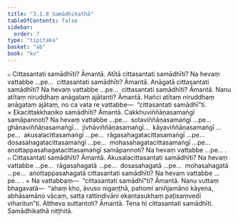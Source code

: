```yaml
---
title: "3.1.8 Samādhikathā"
tableOfContents: false
sidebar:
  order: 7
type: "tipitaka"
basket: "ab"
book: "kv"
---
```



<DynamicBreadcrumb />

<Division number="625" book="kv" bookNo="32" page="332">

<Paragraph number="2062" book="kv">
๐ Cittasantati samādhīti? Āmantā. Atītā cittasantati samādhīti? Na hevaṃ vattabbe …pe…  cittasantati samādhīti? Āmantā. Anāgatā cittasantati samādhīti? Na hevaṃ vattabbe …pe…  cittasantati samādhīti? Āmantā. Nanu atītaṃ niruddhaṃ anāgataṃ ajātanti? Āmantā. Hañci atītaṃ niruddhaṃ anāgataṃ ajātaṃ, no ca vata re vattabbe—  “cittasantati samādhī”ti.
</Paragraph>

</Division>
<Division number="626" book="kv" bookNo="32" page="333">

<Paragraph number="2063" book="kv">
× Ekacittakkhaṇiko samādhīti? Āmantā. Cakkhuviññāṇasamaṅgī samāpannoti? Na hevaṃ vattabbe …pe…  sotaviññāṇasamaṅgī …pe…  ghānaviññāṇasamaṅgī…  jivhāviññāṇasamaṅgī…  kāyaviññāṇasamaṅgī …pe…  akusalacittasamaṅgī …pe…  rāgasahagatacittasamaṅgī …pe…  dosasahagatacittasamaṅgī …pe…  mohasahagatacittasamaṅgī …pe…  anottappasahagatacittasamaṅgī samāpannoti? Na hevaṃ vattabbe …pe… .
</Paragraph>

<Paragraph number="2064" book="kv">
๐ Cittasantati samādhīti? Āmantā. Akusalacittasantati samādhīti? Na hevaṃ vattabbe …pe…  rāgasahagatā …pe…  dosasahagatā …pe…  mohasahagatā …pe…  anottappasahagatā cittasantati samādhīti? Na hevaṃ vattabbe …pe… .
</Paragraph>

<Paragraph number="2065" book="kv">
× Na vattabbaṃ—  “cittasantati samādhī”ti? Āmantā. Nanu vuttaṃ bhagavatā—  “ahaṃ kho, āvuso nigaṇṭhā, pahomi aniñjamāno kāyena, abhāsamāno vācaṃ, satta rattindivāni ekantasukhaṃ paṭisaṃvedī viharitun”ti. Attheva suttantoti? Āmantā. Tena hi cittasantati samādhīti.

</Paragraph>
</Division>

<Paragraph number="2066" type="center" book="kv">
Samādhikathā niṭṭhitā.
</Paragraph>